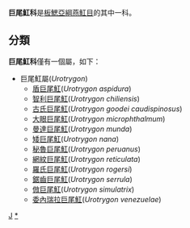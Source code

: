 {{CJK-New-Char|2B689}}
{{Automatic taxobox
| taxon = Urotrygon
| authority = 
| image = Urotrygon caudispinosus by hildebrand.jpg
| image_caption = Urotrygon caudispinosus 
}}
'''巨尾魟科'''是[[板鰓亞綱|板鰓亞綱]][[燕魟目|燕魟目]]的其中一科。

==分類==
'''巨尾魟科'''僅有一個屬，如下：
*巨尾魟屬(''Urotrygon'')
**[[盾巨尾魟|盾巨尾魟]](''Urotrygon aspidura'')
**[[智利巨尾魟|智利巨尾魟]](''Urotrygon chiliensis'')
**[[古氏巨尾魟|古氏巨尾魟]](''Urotrygon goodei caudispinosus'')
**[[大眼巨尾魟|大眼巨尾魟]](''Urotrygon microphthalmum'')
**[[曼達巨尾魟|曼達巨尾魟]](''Urotrygon munda'')
**[[矮巨尾魟|矮巨尾魟]](''Urotrygon nana'')
**[[秘魯巨尾魟|秘魯巨尾魟]](''Urotrygon peruanus'')
**[[網紋巨尾魟|網紋巨尾魟]](''Urotrygon reticulata'')
**[[羅氏巨尾魟|羅氏巨尾魟]](''Urotrygon rogersi'')
**[[鋸齒巨尾魟|鋸齒巨尾魟]](''Urotrygon serrula'')
**[[倣巨尾魟|倣巨尾魟]](''Urotrygon simulatrix'')
**[[委內瑞拉巨尾魟|委內瑞拉巨尾魟]](''Urotrygon venezuelae'')
{{Taxonbar|from=Q2703122}}

[[Category:巨尾魟科|J]]
[[Category:巨尾𫚉属|*]]
